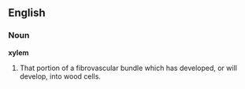 ==English==

===Noun===

'''xylem'''

#That portion of a fibrovascular bundle which has developed, or will develop, into wood cells.